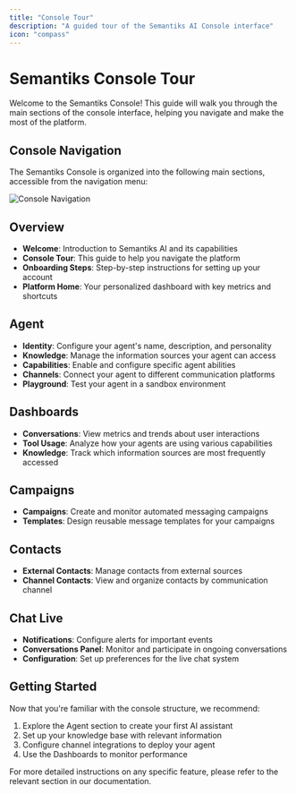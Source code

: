 ```yaml
---
title: "Console Tour"
description: "A guided tour of the Semantiks AI Console interface"
icon: "compass"
---
```


# Semantiks Console Tour

Welcome to the Semantiks Console! This guide will walk you through the main sections of the console interface, helping you navigate and make the most of the platform.

## Console Navigation

The Semantiks Console is organized into the following main sections, accessible from the navigation menu:

![Console Navigation](/images/console-tour/navigation.png)

## Overview

- <Icon icon="flag" iconType="regular" /> **Welcome**: Introduction to Semantiks AI and its capabilities
- <Icon icon="compass" iconType="regular" /> **Console Tour**: This guide to help you navigate the platform
- <Icon icon="rocket" iconType="regular" /> **Onboarding Steps**: Step-by-step instructions for setting up your account
- <Icon icon="gauge" iconType="regular" /> **Platform Home**: Your personalized dashboard with key metrics and shortcuts

## Agent

- <Icon icon="user" iconType="regular" /> **Identity**: Configure your agent's name, description, and personality
- <Icon icon="book" iconType="regular" /> **Knowledge**: Manage the information sources your agent can access
- <Icon icon="bolt" iconType="regular" /> **Capabilities**: Enable and configure specific agent abilities
- <Icon icon="share-nodes" iconType="regular" /> **Channels**: Connect your agent to different communication platforms
- <Icon icon="flask" iconType="regular" /> **Playground**: Test your agent in a sandbox environment

## Dashboards

- <Icon icon="comments" iconType="regular" /> **Conversations**: View metrics and trends about user interactions
- <Icon icon="wrench" iconType="regular" /> **Tool Usage**: Analyze how your agents are using various capabilities
- <Icon icon="book-open" iconType="regular" /> **Knowledge**: Track which information sources are most frequently accessed

## Campaigns

- <Icon icon="megaphone" iconType="regular" /> **Campaigns**: Create and monitor automated messaging campaigns
- <Icon icon="file-lines" iconType="regular" /> **Templates**: Design reusable message templates for your campaigns

## Contacts

- <Icon icon="address-book" iconType="regular" /> **External Contacts**: Manage contacts from external sources
- <Icon icon="address-card" iconType="regular" /> **Channel Contacts**: View and organize contacts by communication channel

## Chat Live

- <Icon icon="bell" iconType="regular" /> **Notifications**: Configure alerts for important events
- <Icon icon="comments" iconType="regular" /> **Conversations Panel**: Monitor and participate in ongoing conversations
- <Icon icon="gear" iconType="regular" /> **Configuration**: Set up preferences for the live chat system

## Getting Started

Now that you're familiar with the console structure, we recommend:

1. Explore the Agent section to create your first AI assistant
2. Set up your knowledge base with relevant information
3. Configure channel integrations to deploy your agent
4. Use the Dashboards to monitor performance

For more detailed instructions on any specific feature, please refer to the relevant section in our documentation.
